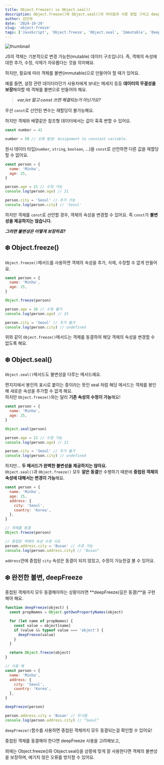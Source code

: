 ```yaml
---
title: Object.freeze() vs Object.seal()
description: Object.freeze()와 Object.seal()의 차이점과 사용 방법 그리고 deepFreeze 구현 방법에 대해서 작성했어요.
author: 강민하
date: '2024-10-29'
slug: 'object-freeze'
tags: ['JavaScript', 'Object.freeze', 'Object.seal', 'Immutable', 'Deep Freeze']
---
```


![thumbnail](./assets/thumbnail.webp)

JS의 객체는 기본적으로 변경 가능한(mutable) 데이터 구조입니다. 즉, 객체의 속성에 대한 추가, 수정, 삭제가 자유롭다는 것을 의미해요.

하지만, 필요에 따라 객체를 불변(immutable)으로 만들어야 할 때가 있어요.

예를 들면, 설정 관련 데이터라던가 사용자에게 보내는 메세지 등등 **데이터의 무결성을 보장**해야할 때 객체를 불변으로 만들어야 해요.

> **_var,let 말고 const 쓰면 해결되는거 아닌가요?_**

우선 `const`로 선언된 변수는 재할당이 불가능해요.

하지만 객체와 배열같은 참조형 데이터에서는 값이 훅훅 변할 수 있어요.

```javascript
const number = 42

number = 50 // 오류 발생: Assignment to constant variable.
```

원시 데이터 타입(`number`, `string`, `boolean`, ...)을 `const`로 선언하면 다른 값을 재할당할 수 없어요.

```javascript
const person = {
  name: 'Minha',
  age: 25,
}

person.age = 21 // 수정 가능
console.log(person.age) // 21

person.city = 'Seoul' // 추가 가능
console.log(person.city) // 'Seoul'
```

하지만 객체를 `const`로 선언할 경우, 객체의 속성을 변경할 수 있어요. 즉 `const`가 **불변성을 제공하지는 않습니다.**

**_그러면 불변성은 어떻게 보장하죠?_**

## ❄️ Object.freeze()

`Object.freeze()`메서드를 사용하면 객체의 속성을 추가, 삭제, 수정할 수 없게 만들어요.

```javascript
const person = {
  name: 'Minha',
  age: 25,
}

Object.freeze(person)

person.age = 26 // 수정 불가
console.log(person.age) // 25

person.city = 'Seoul' // 추가 불가
console.log(person.city) // undefined
```

위와 같이 `Object.freeze()`메서드는 객체를 동결하여 해당 객체의 속성을 변경할 수 없도록 해요.

## ❄️ Object.seal()

`Object.seal()`메서드도 불변성을 다루는 메서드예요.

편지지에서 봉인의 표시로 붙이는 종이라는 뜻인 seal 처럼 해당 메서드는 객체를 봉인해 새로운 속성을 추가할 수 없게 해요.  
하지만 `Object.freeze()`와는 달리 **기존 속성의 수정이 가능**해요!

```javascript
const person = {
  name: 'Minha',
  age: 25,
}

Object.seal(person)

person.age = 21 // 수정 가능
console.log(person.age) // 21

person.city = 'Seoul' // 추가 불가
console.log(person.city) // undefined
```

하지만... **두 메서드가 완벽한 불변성을 제공하지는 않아요.**  
`Object.seal()`과 `Object.freeze()` 모두 **얕은 동결**만 수행하기 때문에 **중첩된 객체의 속성에 대해서는 변경이 가능**해요.

```javascript
const person = {
  name: 'Minha',
  age: 25,
  address: {
    city: 'Seoul',
    country: 'Korea',
  },
}

// 객체를 동결
Object.freeze(person)

// 중첩된 객체의 속성 수정 시도
person.address.city = 'Busan' // 수정 가능
console.log(person.address.city) // "Busan"
```

`address`안에 중첩된 `city` 속성은 동결이 되지 않았고, 수정이 가능한걸 볼 수 있어요.

## ❄️ 완전한 불변, deepFreeze

중첩된 객체까지 모두 동결해야하는 상황이라면 **deepFreeze(깊은 동결)**을 구현해야 해요.

```javascript
function deepFreeze(object) {
  const propNames = Object.getOwnPropertyNames(object)

  for (let name of propNames) {
    const value = object[name]
    if (value && typeof value === 'object') {
      deepFreeze(value)
    }
  }

  return Object.freeze(object)
}

// 사용 예
const person = {
  name: 'Minha',
  address: {
    city: 'Seoul',
    country: 'Korea',
  },
}

deepFreeze(person)

person.address.city = 'Busan' // 무시됨
console.log(person.address.city) // "Seoul"
```

`deepFreeze()`함수를 사용하면 중첩된 객체까지 모두 동결되는걸 확인할 수 있어요!

중첩된 객체를 동결해야 한다면 deepFreeze 사용을 고려해보고,

외에는 Object.freeze()와 Object.seal()을 상황에 맞게 잘 사용한다면 객체의 불변성을 보장하며, 예기치 않은 오류를 방지할 수 있어요.
